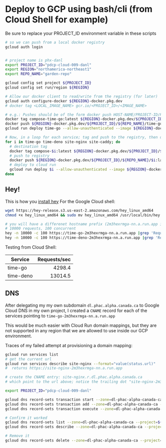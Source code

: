 # Deploy to GCP using bash/cli (from Cloud Shell for example)


<Callout type="warning">
  Be sure to replace your PROJECT_ID environment variable in these scripts
</Callout>

```bash
# so we can push from a local docker registry
gcloud auth login


# project name is phx-danl
export PROJECT_ID="pdcp-cloud-009-danl"
export REGION="northamerica-northeast1"
export REPO_NAME="garden-repo"

gcloud config set project ${PROJECT_ID}
gcloud config set run/region ${REGION}

# Allow our docker client to read/write from the registry (for later)
gcloud auth configure-docker ${REGION}-docker.pkg.dev
# docker tag <LOCAL_IMAGE_NAME> gcr.io/<PROJECT_ID>/<IMAGE_NAME>

# e.g.: Pushes should be of the form docker push HOST-NAME/PROJECT-ID/REPOSITORY/IMAGE:TAG
docker tag compose-time-go:latest ${REGION}-docker.pkg.dev/${PROJECT_ID}/${REPO_NAME}/time-go:latest
docker push ${REGION}-docker.pkg.dev/${PROJECT_ID}/${REPO_NAME}/time-go:latest
gcloud run deploy time-go --allow-unauthenticated --image ${REGION}-docker.pkg.dev/pdcp-cloud-009-danl/${REPO_NAME}/time-go:latest

# Now, in a loop for each service; tag and push to the registry, then deploy to cloud run
for i in time-go time-deno site-nginx site-caddy; do
  # destination tag
  docker tag compose-$i:latest ${REGION}-docker.pkg.dev/${PROJECT_ID}/${REPO_NAME}/$i:latest
  # push to registry
  docker push ${REGION}-docker.pkg.dev/${PROJECT_ID}/${REPO_NAME}/$i:latest
  # deploy to cloud run
  gcloud run deploy $i --allow-unauthenticated --image ${REGION}-docker.pkg.dev/pdcp-cloud-009-danl/${REPO_NAME}/$i:latest
done
```

## Hey!

This is how you [install hey](https://github.com/rakyll/hey#installation)
For the Google Cloud shell:

```bash
wget https://hey-release.s3.us-east-2.amazonaws.com/hey_linux_amd64
chmod +x hey_linux_amd64 && sudo mv hey_linux_amd64 /usr/local/bin/hey

# you will have a differenet hostname prefix (2m3hexrmga-nn.a.run.app in my case)
# 10000 requests, 100 concurrent
hey -n 10000 -c 100 https://time-go-2m3hexrmga-nn.a.run.app |grep 'Requests/sec'
hey -n 10000 -c 100 https://time-deno-2m3hexrmga-nn.a.run.app |grep 'Requests/sec'
```

Testing from Cloud Shell:

| Service   | Requests/sec |
| --------- | -----------: |
| time-go   |       4298.4 |
| time-deno |      13014.5 |

## DNS

After delegating my my own subdomain `dl.phac.alpha.canada.ca` to Google Cloud DNS in my own project,
I created a `CNAME` record for each of the services pointing to `time-go-2m3hexrmga-nn.a.run.app`

This would be much easier with Cloud Run domain mappings, but they are not supported in any region that we are allowed to use inside our GCP environment.

Traces of my failed attempt at provisioning a domain mapping:

```bash
gcloud run services list
# get the current url
gcloud run services describe site-nginx --format="value(status.url)"
#  returns https://site-nginx-2m3hexrmga-nn.a.run.app

# create the CNAME entry: site-nginx.r.dl.phac.alpha.canada.ca
# which point to the url above; notice the trailing dot "site-nginx-2m3hexrmga-nn.a.run.app."

export PROJECT_ID="pdcp-cloud-009-danl"

gcloud dns record-sets transaction start --zone=dl-phac-alpha-canada-ca --project=${PROJECT_ID}
gcloud dns record-sets transaction add --zone=dl-phac-alpha-canada-ca --name=site-nginx.r.dl.phac.alpha.canada.ca. --ttl=300 --type=CNAME "site-nginx-2m3hexrmga-nn.a.run.app." --project=${PROJECT_ID}
gcloud dns record-sets transaction execute --zone=dl-phac-alpha-canada-ca --project=${PROJECT_ID}

# Confirm it worked
gcloud dns record-sets list --zone=dl-phac-alpha-canada-ca --project=${PROJECT_ID}
gcloud dns record-sets describe --zone=dl-phac-alpha-canada-ca --project=${PROJECT_ID} --type CNAME site-nginx.r.dl.phac.alpha.canada.ca

# Remove it
gcloud dns record-sets delete --zone=dl-phac-alpha-canada-ca --project=${PROJECT_ID} --type CNAME site-nginx.r.dl.phac.alpha.canada.ca
```
